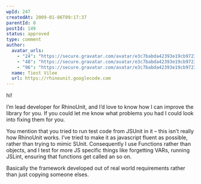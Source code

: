 ```yaml
---
wpId: 247
createdAt: 2009-01-06T09:17:37
parentId: 0
postId: 149
status: approved
type: comment
author:
  avatar_urls:
    - "24": "https://secure.gravatar.com/avatar/e3c7babda42393e19cb97232dce07579?s=24&d=mm&r=g"
    - "48": "https://secure.gravatar.com/avatar/e3c7babda42393e19cb97232dce07579?s=48&d=mm&r=g"
    - "96": "https://secure.gravatar.com/avatar/e3c7babda42393e19cb97232dce07579?s=96&d=mm&r=g"
  name: Tiest Vilee
  url: https://rhinounit.googlecode.com
---
```


hi!

I’m lead developer for RhinoUnit, and I’d love to know how I can improve the library for you. If you could let me know what problems you had I could look into fixing them for you.

You mention that you tried to run test code from JSUnit in it – this isn’t really how RhinoUnit works. I’ve tried to make it as javascript fluent as possible, rather than trying to mimic SUnit. Consequently I use Functions rather than objects, and I test for more JS specific things like forgetting VARs, running JSLint, ensuring that functions get called an so on.

Basically the framework developed out of real world requirements rather than just copying someone elses.